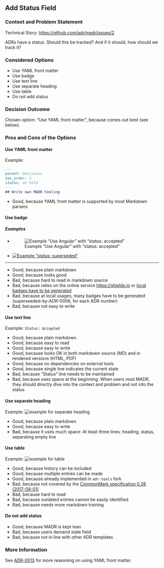 ## Add Status Field

### Context and Problem Statement

Technical Story: <https://github.com/adr/madr/issues/2>

ADRs have a status. Should this be tracked? And if it should, how should we track it?

### Considered Options

* Use YAML front matter
* Use badge
* Use text line
* Use separate heading
* Use table
* Do not add status

### Decision Outcome

Chosen option: "Use YAML front matter", because comes out best (see below).

### Pros and Cons of the Options

#### Use YAML front matter

Example:

```markdown
---
parent: Decisions
nav_order: 3
status: on hold
---
## Write own MADR tooling
```

* Good, because YAML front matter is supported by most Markdown parsers

#### Use badge

##### Examples

* ![Example "Use Angular" with "status: accepted"](0008-example-badge.png)
* [![Example "status: superseded"](https://img.shields.io/badge/status-superseeded_by_ADR_0001-orange.svg?style=flat-square)](https://github.com/adr/madr/blob/main/docs/decisions/0001-use-CC0-as-license.md)

---

* Good, because plain markdown
* Good, because looks good
* Bad, because hard to read in markdown source
* Bad, because relies on the online service <https://shields.io> or [local badges have to be generated](https://github.com/badges/shields#using-the-badge-library)
* Bad, because at local usages, many badges have to be generated (superseeded-by-ADR-0006, for each ADR number)
* Bad, because not easy to write

#### Use text line

Example: `Status: Accepted`

* Good, because plain markdown
* Good, because easy to read
* Good, because easy to write
* Good, because looks OK in both markdown-source (MD) and in rendered versions (HTML, PDF)
* Good, because no dependencies on external tools
* Good, because single line indicates the current state
* Bad, because "Status" line needs to be maintained
* Bad, because uses space at the beginning. When users read MADR, they should directly dive into the context and problem and not into the status

#### Use separate heading

Example: ![example for separate heading](0008-example-separate-heading.png)

* Good, because plain markdown
* Good, because easy to write
* Bad, because it uses much space: At least three lines: heading, status, separating empty line

#### Use table

Example: ![example for table](0008-example-table.png)

* Good, because history can be included
* Good, because multiple entries can be made
* Good, because already implemented in `adr-tools` fork
* Bad, because not covered by the [CommonMark specification 0.28 (2017-08-01)](http://spec.commonmark.org/0.28/)
* Bad, because hard to read
* Bad, because outdated entries cannot be easily identified
* Bad, because needs more markdown training

#### Do not add status

* Good, because MADR is kept lean
* Bad, because users demand state field
* Bad, because not in line with other ADR templates

### More Information

See [ADR-0013](0013-use-yaml-front-matter-for-meta-data.md) for more reasoning on using YAML front matter.
